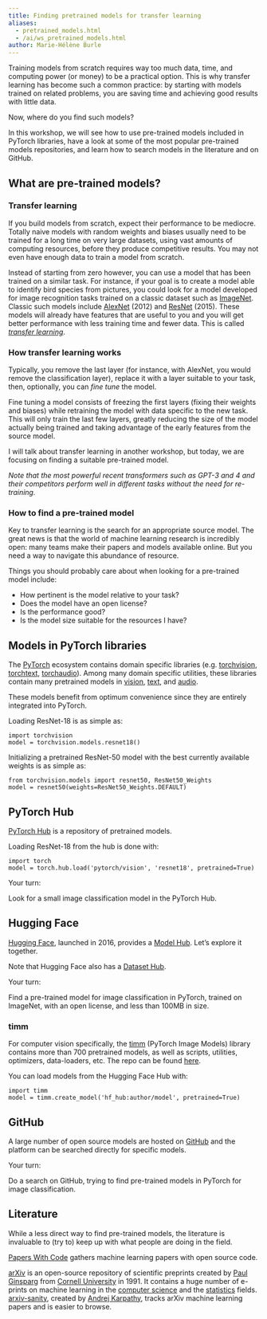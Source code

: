 ```yaml
---
title: Finding pretrained models for transfer learning
aliases:
  - pretrained_models.html
  - /ai/ws_pretrained_models.html
author: Marie-Hélène Burle
---
```


:::{.def}

Training models from scratch requires way too much data, time, and computing power (or money) to be a practical option. This is why transfer learning has become such a common practice: by starting with models trained on related problems, you are saving time and achieving good results with little data.

Now, where do you find such models?

In this workshop, we will see how to use pre-trained models included in PyTorch libraries, have a look at some of the most popular pre-trained models repositories, and learn how to search models in the literature and on GitHub.

:::

## What are pre-trained models?

### Transfer learning

If you build models from scratch, expect their performance to be mediocre. Totally naive models with random weights and biases usually need to be trained for a long time on very large datasets, using vast amounts of computing resources, before they produce competitive results. You may not even have enough data to train a model from scratch.

Instead of starting from zero however, you can use a model that has been trained on a similar task. For instance, if your goal is to create a model able to identify bird species from pictures, you could look for a model developed for image recognition tasks trained on a classic dataset such as [ImageNet](https://en.wikipedia.org/wiki/ImageNet). Classic such models include [AlexNet](https://en.wikipedia.org/wiki/AlexNet) (2012) and [ResNet](https://en.wikipedia.org/wiki/Residual_neural_network) (2015). These models will already have features that are useful to you and you will get better performance with less training time and fewer data. This is called *[transfer learning](https://en.wikipedia.org/wiki/Transfer_learning#:~:text=Transfer%20learning%20(TL)%20is%20a,when%20trying%20to%20recognize%20trucks.)*.

### How transfer learning works

Typically, you remove the last layer (for instance, with AlexNet, you would remove the classification layer), replace it with a layer suitable to your task, then, optionally, you can *fine tune* the model.

Fine tuning a model consists of freezing the first layers (fixing their weights and biases) while retraining the model with data specific to the new task. This will only train the last few layers, greatly reducing the size of the model actually being trained and taking advantage of the early features from the source model.

I will talk about transfer learning in another workshop, but today, we are focusing on finding a suitable pre-trained model.

*Note that the most powerful recent transformers such as GPT-3 and 4 and their competitors perform well in different tasks without the need for re-training.*

### How to find a pre-trained model

Key to transfer learning is the search for an appropriate source model. The great news is that the world of machine learning research is incredibly open: many teams make their papers and models available online. But you need a way to navigate this abundance of resource.

Things you should probably care about when looking for a pre-trained model include:

- How pertinent is the model relative to your task?
- Does the model have an open license?
- Is the performance good?
- Is the model size suitable for the resources I have?

## Models in PyTorch libraries

The [PyTorch](https://pytorch.org/) ecosystem contains domain specific libraries (e.g. [torchvision](https://pytorch.org/vision/stable/index.html), [torchtext](https://pytorch.org/text/stable/index.html), [torchaudio](https://pytorch.org/audio/stable/index.html)). Among many domain specific utilities, these libraries contain many pretrained models in [vision](https://pytorch.org/vision/stable/models.html), [text](https://pytorch.org/text/main/models.html), and [audio](https://pytorch.org/audio/stable/models.html).

These models benefit from optimum convenience since they are entirely integrated into PyTorch.

:::{.example}

Loading ResNet-18 is as simple as:

:::

```.python
import torchvision
model = torchvision.models.resnet18()
```

:::{.example}

Initializing a pretrained ResNet-50 model with the best currently available weights is as simple as:

:::

```.python
from torchvision.models import resnet50, ResNet50_Weights
model = resnet50(weights=ResNet50_Weights.DEFAULT)
```

## PyTorch Hub

[PyTorch Hub](https://pytorch.org/hub/) is a repository of pretrained models.

:::{.example}

Loading ResNet-18 from the hub is done with:

:::

```.python
import torch
model = torch.hub.load('pytorch/vision', 'resnet18', pretrained=True)
```

:::{.exo}

:::{.yourturn}

Your turn:

:::

Look for a small image classification model in the PyTorch Hub.

:::

## Hugging Face

[Hugging Face](https://en.wikipedia.org/wiki/Hugging_Face), launched in 2016, provides a [Model Hub](https://huggingface.co/models). Let's explore it together.

:::{.note}

Note that Hugging Face also has a [Dataset Hub](https://huggingface.co/datasets).

:::

:::{.exo}

:::{.yourturn}

Your turn:

:::

Find a pre-trained model for image classification in PyTorch, trained on ImageNet, with an open license, and less than 100MB in size.

:::

### timm

For computer vision specifically, the [timm](https://huggingface.co/docs/timm/index) (PyTorch Image Models) library contains more than 700 pretrained models, as well as scripts, utilities, optimizers, data-loaders, etc. The repo can be found [here](https://github.com/huggingface/pytorch-image-models).

You can load models from the Hugging Face Hub with:

```.python
import timm
model = timm.create_model('hf_hub:author/model', pretrained=True)
```

## GitHub

A large number of open source models are hosted on [GitHub](https://github.com/) and the platform can be searched directly for specific models.

:::{.exo}

:::{.yourturn}

Your turn:

:::

Do a search on GitHub, trying to find pre-trained models in PyTorch for image classification.

:::

## Literature

While a less direct way to find pre-trained models, the literature is invaluable to (try to) keep up with what people are doing in the field.

[Papers With Code](https://paperswithcode.com/) gathers machine learning papers with open source code.

[arXiv](https://arxiv.org/) is an open-source repository of scientific preprints created by [Paul Ginsparg](https://en.wikipedia.org/wiki/Paul_Ginsparg) from [Cornell University](https://en.wikipedia.org/wiki/Cornell_University) in 1991. It contains a huge number of e-prints on machine learning in the [computer science](https://arxiv.org/list/cs.LG/recent) and the [statistics](https://arxiv.org/list/stat.ML/recent) fields. [arxiv-sanity](https://arxiv-sanity-lite.com/), created by [Andrej Karpathy](https://en.wikipedia.org/wiki/Andrej_Karpathy), tracks arXiv machine learning papers and is easier to browse.
